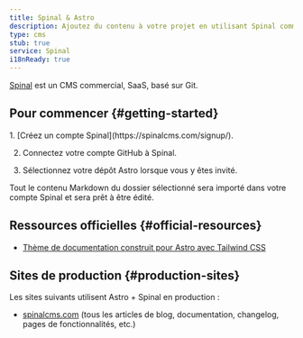 ```yaml
---
title: Spinal & Astro
description: Ajoutez du contenu à votre projet en utilisant Spinal comme CMS.
type: cms
stub: true
service: Spinal
i18nReady: true
---
```


[Spinal](https://spinalcms.com/cms-for-astro/) est un CMS commercial, SaaS, basé sur Git.

## Pour commencer \{#getting-started\}

<Steps>
1. [Créez un compte Spinal](https://spinalcms.com/signup/).

2. Connectez votre compte GitHub à Spinal.

3. Sélectionnez votre dépôt Astro lorsque vous y êtes invité.
</Steps>

Tout le contenu Markdown du dossier sélectionné sera importé dans votre compte Spinal et sera prêt à être édité.

## Ressources officielles \{#official-resources\}
- [Thème de documentation construit pour Astro avec Tailwind CSS](https://spinalcms.com/resources/astro-documentation-theme-with-tailwind-css/)
## Sites de production \{#production-sites\}

Les sites suivants utilisent Astro + Spinal en production :

- [spinalcms.com](https://spinalcms.com/) (tous les articles de blog, documentation, changelog, pages de fonctionnalités, etc.)